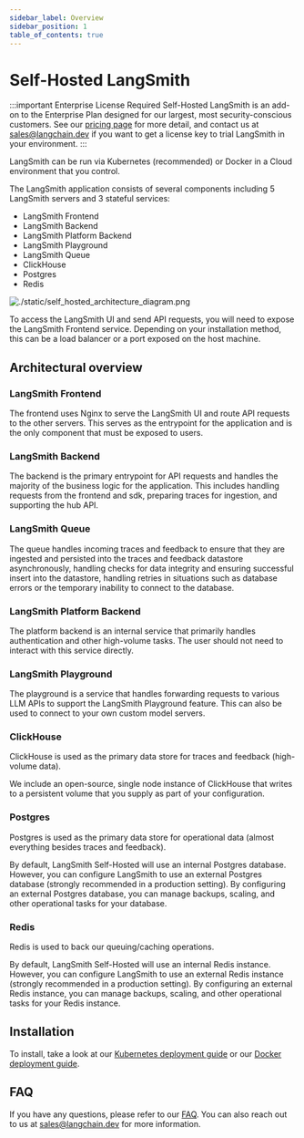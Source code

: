 ```yaml
---
sidebar_label: Overview
sidebar_position: 1
table_of_contents: true
---
```


# Self-Hosted LangSmith

:::important Enterprise License Required
Self-Hosted LangSmith is an add-on to the Enterprise Plan designed for our largest, most security-conscious customers. See our [pricing page](https://www.langchain.com/pricing) for more detail, and contact us at sales@langchain.dev if you want to get a license key to trial LangSmith in your environment.
:::

LangSmith can be run via Kubernetes (recommended) or Docker in a Cloud environment that you control.

The LangSmith application consists of several components including 5 LangSmith servers and 3 stateful services:

- LangSmith Frontend
- LangSmith Backend
- LangSmith Platform Backend
- LangSmith Playground
- LangSmith Queue
- ClickHouse
- Postgres
- Redis

![./static/self_hosted_architecture_diagram.png](./static/self_hosted_architecture_diagram.png)

To access the LangSmith UI and send API requests, you will need to expose the LangSmith Frontend service. Depending on your installation method, this can be a load balancer or a port exposed on the host machine.

## Architectural overview

### LangSmith Frontend

The frontend uses Nginx to serve the LangSmith UI and route API requests to the other servers. This serves as the entrypoint for the application and is the only component that must be exposed to users.

### LangSmith Backend

The backend is the primary entrypoint for API requests and handles the majority of the business logic for the application. This includes handling requests from the frontend and sdk, preparing traces for ingestion, and supporting the hub API.

### LangSmith Queue

The queue handles incoming traces and feedback to ensure that they are ingested and persisted into the traces and feedback datastore asynchronously, handling checks for data integrity and ensuring successful insert into the datastore, handling retries in situations such as database errors or the temporary inability to connect to the database.

### LangSmith Platform Backend

The platform backend is an internal service that primarily handles authentication and other high-volume tasks. The user should not need to interact with this service directly.

### LangSmith Playground

The playground is a service that handles forwarding requests to various LLM APIs to support the LangSmith Playground feature. This can also be used to connect to your own custom model servers.

### ClickHouse

ClickHouse is used as the primary data store for traces and feedback (high-volume data).

We include an open-source, single node instance of ClickHouse that writes to a persistent volume that you supply as part of your configuration.

### Postgres

Postgres is used as the primary data store for operational data (almost everything besides traces and feedback).

By default, LangSmith Self-Hosted will use an internal Postgres database. However, you can configure LangSmith to use an external Postgres database (strongly recommended in a production setting). By configuring an external Postgres database, you can manage backups, scaling, and other operational tasks for your database.

### Redis

Redis is used to back our queuing/caching operations.

By default, LangSmith Self-Hosted will use an internal Redis instance. However, you can configure LangSmith to use an external Redis instance (strongly recommended in a production setting). By configuring an external Redis instance, you can manage backups, scaling, and other operational tasks for your Redis instance.

## Installation

To install, take a look at our [Kubernetes deployment guide](/self_hosting/installation/kubernetes) or our [Docker deployment guide](/self_hosting/installation/docker).

## FAQ

If you have any questions, please refer to our [FAQ](/self_hosting/faq). You can also reach out to us at sales@langchain.dev for more information.
